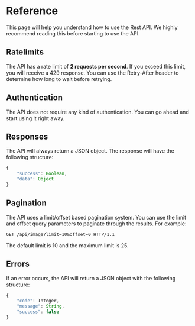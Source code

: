 # Reference

This page will help you understand how to use the Rest API. We highly recommend reading this before starting to use the API.

## Ratelimits

The API has a rate limit of **2 requests per second**. If you exceed this limit, you will receive a 429 response. You can use the Retry-After header to determine how long to wait before retrying.

## Authentication

The API does not require any kind of authentication. You can go ahead and start using it right away.

## Responses

The API will always return a JSON object. The response will have the following structure:

```js
{
    "success": Boolean,
    "data": Object
}
```

## Pagination

The API uses a limit/offset based pagination system. You can use the limit and offset query parameters to paginate through the results. For example:

```
GET /api/image?limit=10&offset=0 HTTP/1.1
```

The default limit is 10 and the maximum limit is 25.

## Errors

If an error occurs, the API will return a JSON object with the following structure:

```js
{
    "code": Integer,
    "message": String,
    "success": false
}
```